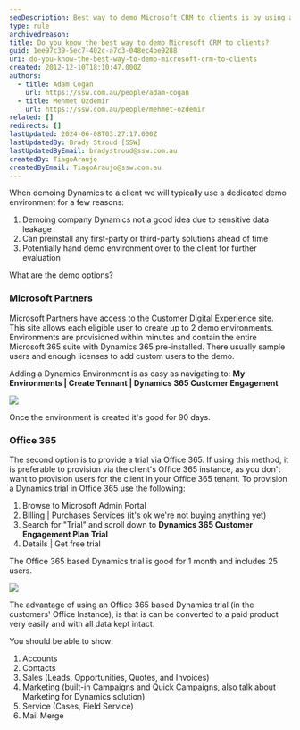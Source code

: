 ```yaml
---
seoDescription: Best way to demo Microsoft CRM to clients is by using a dedicated demo environment that allows pre-installation of first-party or third-party solutions, and potential handover for further evaluation.
type: rule
archivedreason:
title: Do you know the best way to demo Microsoft CRM to clients?
guid: 1ee97c39-5ec7-402c-a7c3-048ec4be9288
uri: do-you-know-the-best-way-to-demo-microsoft-crm-to-clients
created: 2012-12-10T18:10:47.000Z
authors:
  - title: Adam Cogan
    url: https://ssw.com.au/people/adam-cogan
  - title: Mehmet Ozdemir
    url: https://ssw.com.au/people/mehmet-ozdemir
related: []
redirects: []
lastUpdated: 2024-06-08T03:27:17.000Z
lastUpdatedBy: Brady Stroud [SSW]
lastUpdatedByEmail: bradystroud@ssw.com.au
createdBy: TiagoAraujo
createdByEmail: TiagoAraujo@ssw.com.au
---
```


When demoing Dynamics to a client we will typically use a dedicated demo environment for a few reasons:

1. Demoing company Dynamics not a good idea due to sensitive data leakage
2. Can preinstall any first-party or third-party solutions ahead of time
3. Potentially hand demo environment over to the client for further evaluation

What are the demo options?
### Microsoft Partners

Microsoft Partners have access to the [Customer Digital Experience site](https://cdx.transform.microsoft.com/). This site allows each eligible user to create up to 2 demo environments. Environments are provisioned within minutes and contain the entire Microsoft 365 suite with Dynamics 365 pre-installed. There usually sample users and enough licenses to add custom users to the demo.

Adding a Dynamics Environment is as easy as navigating to:
**My Environments | Create Tennant | Dynamics 365 Customer Engagement**

![](dynamics-365-cusomer-engagement.png)

Once the environment is created it's good for 90 days.

### Office 365

The second option is to provide a trial via Office 365. If using this method, it is preferable to provision via the client's Office 365 instance, as you don't want to provision users for the client in your Office 365 tenant. To provision a Dynamics trial in Office 365 use the following:

1. Browse to Microsoft Admin Portal
2. Billing | Purchases Services (it's ok we're not buying anything yet)
3. Search for "Trial" and scroll down to **Dynamics 365 Customer Engagement Plan Trial**
4. Details | Get free trial

The Office 365 based Dynamics trial is good for 1 month and includes 25 users.

![](dynamics-365-cusomer-engagement-plan-triel.png)

The advantage of using an Office 365 based Dynamics trial (in the customers' Office Instance), is that is can be converted to a paid product very easily and with all data kept intact.

You should be able to show:

1. Accounts
2. Contacts
3. Sales (Leads, Opportunities, Quotes, and Invoices)
4. Marketing (built-in Campaigns and Quick Campaigns, also talk about Marketing for Dynamics solution)
5. Service (Cases, Field Service)
6. Mail Merge
